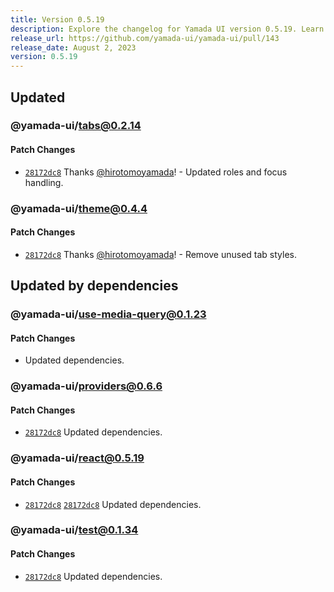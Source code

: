 ```yaml
---
title: Version 0.5.19
description: Explore the changelog for Yamada UI version 0.5.19. Learn about the latest features, bug fixes, and improvements.
release_url: https://github.com/yamada-ui/yamada-ui/pull/143
release_date: August 2, 2023
version: 0.5.19
---
```


## Updated

### @yamada-ui/tabs@0.2.14

#### Patch Changes

- [`28172dc8`](https://github.com/hirotomoyamada/yamada-ui/commit/28172dc8075152ff4f02d5e6740bd5e967650a84) Thanks [@hirotomoyamada](https://github.com/hirotomoyamada)! - Updated roles and focus handling.

### @yamada-ui/theme@0.4.4

#### Patch Changes

- [`28172dc8`](https://github.com/hirotomoyamada/yamada-ui/commit/28172dc8075152ff4f02d5e6740bd5e967650a84) Thanks [@hirotomoyamada](https://github.com/hirotomoyamada)! - Remove unused tab styles.

## Updated by dependencies

### @yamada-ui/use-media-query@0.1.23

#### Patch Changes

- Updated dependencies.

### @yamada-ui/providers@0.6.6

#### Patch Changes

- [`28172dc8`](https://github.com/hirotomoyamada/yamada-ui/commit/28172dc8075152ff4f02d5e6740bd5e967650a84) Updated dependencies.

### @yamada-ui/react@0.5.19

#### Patch Changes

- [`28172dc8`](https://github.com/hirotomoyamada/yamada-ui/commit/28172dc8075152ff4f02d5e6740bd5e967650a84) [`28172dc8`](https://github.com/hirotomoyamada/yamada-ui/commit/28172dc8075152ff4f02d5e6740bd5e967650a84) Updated dependencies.

### @yamada-ui/test@0.1.34

#### Patch Changes

- [`28172dc8`](https://github.com/hirotomoyamada/yamada-ui/commit/28172dc8075152ff4f02d5e6740bd5e967650a84) Updated dependencies.
